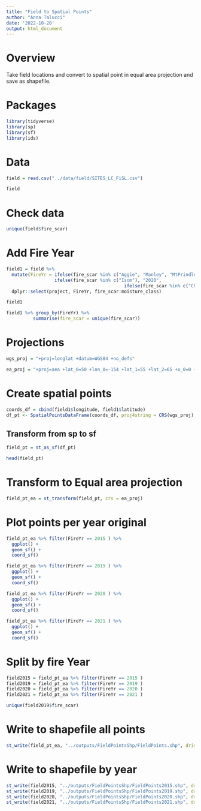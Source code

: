 ```yaml
---
title: "Field to Spatial Points"
author: "Anna Talucci"
date: '2022-10-20'
output: html_document
---
```


# Overview

Take field locations and convert to spatial point in equal area projection and save as shapefile.

# Packages

```r
library(tidyverse)
library(sp)
library(sf)
library(ids)
```

# Data

```r
field = read.csv("../data/field/SITES_LC_FiSL.csv")
```


```r
field
```

# Check data
```r
unique(field$fire_scar)
```

# Add Fire Year
```r
field1 = field %>%
  mutate(FireYr = ifelse(fire_scar %in% c("Aggie", "Manley", "MtPrindle1", "TananaRoad"), "2015",
                  ifelse(fire_scar %in% c("Isom"), "2020",
                                            ifelse(fire_scar %in% c("Chena"), "2021", "2019")))) %>%
  dplyr::select(project, FireYr, fire_scar:moisture_class)

field1
```

```r
field1 %>% group_by(FireYr) %>% 
          summarise(fire_scar = unique(fire_scar))
```

# Projections
```r
wgs_proj = "+proj=longlat +datum=WGS84 +no_defs"
```

```r
ea_proj = "+proj=aea +lat_0=50 +lon_0=-154 +lat_1=55 +lat_2=65 +x_0=0 +y_0=0 +datum=NAD83 +units=m +no_defs"
```

# Create spatial points
```r
coords_df = cbind(field1$longitude, field1$latitude)
df_pt <- SpatialPointsDataFrame(coords_df, proj4string = CRS(wgs_proj), data = field1)
```

## Transform from sp to sf
```r
field_pt = st_as_sf(df_pt)
```

```r
head(field_pt)
```



# Transform to Equal area projection
```r
field_pt_ea = st_transform(field_pt, crs = ea_proj)
```


# Plot points per year original
```r
field_pt_ea %>% filter(FireYr == 2015 ) %>%
  ggplot() + 
  geom_sf() +
  coord_sf()
```
```r
field_pt_ea %>% filter(FireYr == 2019 ) %>%
  ggplot() + 
  geom_sf() +
  coord_sf()
```
```r
field_pt_ea %>% filter(FireYr == 2020 ) %>%
  ggplot() + 
  geom_sf() +
  coord_sf()
```

```r
field_pt_ea %>% filter(FireYr == 2021 ) %>%
  ggplot() + 
  geom_sf() +
  coord_sf()
```


# Split by fire Year
```r
field2015 = field_pt_ea %>% filter(FireYr == 2015 )
field2019 = field_pt_ea %>% filter(FireYr == 2019 )
field2020 = field_pt_ea %>% filter(FireYr == 2020 )
field2021 = field_pt_ea %>% filter(FireYr == 2021 )
```



```r
unique(field2019$fire_scar)
```

# Write to shapefile all points

```r
st_write(field_pt_ea, "../outputs/FieldPointsShp/FieldPoints.shp", driver="ESRI Shapefile")
```

# Write to shapefile by year
```r
st_write(field2015, "../outputs/FieldPointsShp/FieldPoints2015.shp", driver="ESRI Shapefile")
st_write(field2019, "../outputs/FieldPointsShp/FieldPoints2019.shp", driver="ESRI Shapefile")
st_write(field2020, "../outputs/FieldPointsShp/FieldPoints2020.shp", driver="ESRI Shapefile")
st_write(field2021, "../outputs/FieldPointsShp/FieldPoints2021.shp", driver="ESRI Shapefile")
```


